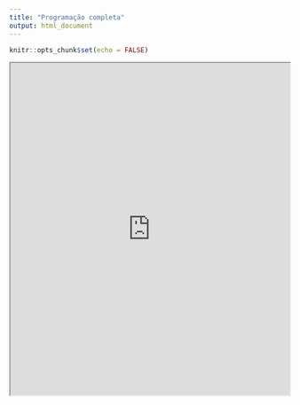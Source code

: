 ```yaml
---
title: "Programação completa"
output: html_document
---
```


```r
knitr::opts_chunk$set(echo = FALSE)
```

<link rel="stylesheet" href="https://cdn.jsdelivr.net/gh/jpswalsh/academicons@1/css/academicons.min.css">


<iframe src="https://docs.google.com/spreadsheets/d/e/2PACX-1vSdf5Qco1ntuN3HPdmXqW6INdehoVQnDUZGGZk4OmlQp7ir9FPRDonjSVedINOCcj1JdFrVXpjK14CJ/pubhtml?gid=1925618058&amp;single=true&amp;widget=true&amp;headers=false" style="width: 100%;height: 600px; align='center';"></iframe>
